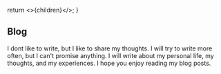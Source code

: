   return <>{children}</>;
}

## Blog

I dont like to write, but I like to share my thoughts. I will try to write more often, but I can't promise anything. I will write about my personal life, my thoughts, and my experiences. I hope you enjoy reading my blog posts.

